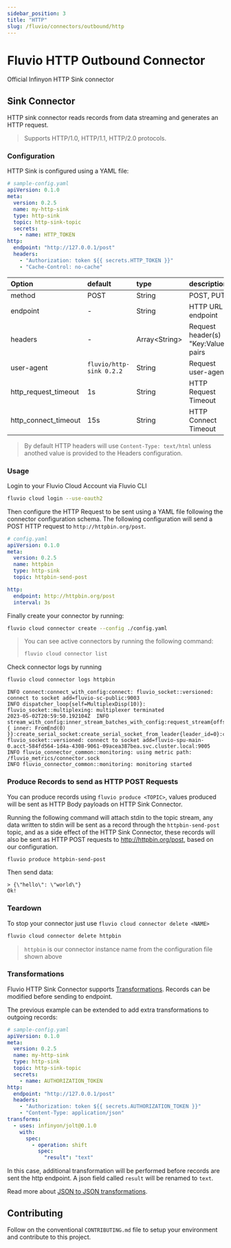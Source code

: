 ```yaml
---
sidebar_position: 3
title: "HTTP"
slug: /fluvio/connectors/outbound/http
---
```


# Fluvio HTTP Outbound Connector

Official Infinyon HTTP Sink connector

## Sink Connector

HTTP sink connector reads records from data streaming and generates an HTTP request.

> Supports HTTP/1.0, HTTP/1.1, HTTP/2.0 protocols.

### Configuration

HTTP Sink is configured using a YAML file:

```yaml
# sample-config.yaml
apiVersion: 0.1.0
meta:
  version: 0.2.5
  name: my-http-sink
  type: http-sink
  topic: http-sink-topic
  secrets:
    - name: HTTP_TOKEN
http:
  endpoint: "http://127.0.0.1/post"
  headers:
    - "Authorization: token ${{ secrets.HTTP_TOKEN }}"
    - "Cache-Control: no-cache"
```

| Option               | default                    | type            | description                                       |
| :--------------------| :--------------------------| :-------------- | :-------------------------------------------------|
| method               | POST                       | String          | POST, PUT                                         |
| endpoint             | -                          | String          | HTTP URL endpoint                                 |
| headers              | -                          | Array\<String\> | Request header(s) "Key:Value" pairs               |
| user-agent           | `fluvio/http-sink 0.2.2`   | String          | Request user-agent                                |
| http_request_timeout | 1s                         | String          | HTTP Request Timeout                              |
| http_connect_timeout | 15s                        | String          | HTTP Connect Timeout                              |

> By default HTTP headers will use `Content-Type: text/html` unless anothed value
> is provided to the Headers configuration.

### Usage

Login to your Fluvio Cloud Account via Fluvio CLI

```bash
fluvio cloud login --use-oauth2
```

Then configure the HTTP Request to be sent using a YAML file following the
connector configuration schema. The following configuration will send a POST
HTTP request to `http://httpbin.org/post`.

```yaml
# config.yaml
apiVersion: 0.1.0
meta:
  version: 0.2.5
  name: httpbin
  type: http-sink
  topic: httpbin-send-post

http:
  endpoint: http://httpbin.org/post
  interval: 3s
```

Finally create your connector by running:

```bash
fluvio cloud connector create --config ./config.yaml
```

> You can see active connectors by running the following command:
>
> ```bash
> fluvio cloud connector list
> ```

Check connector logs by running

```bash
fluvio cloud connector logs httpbin
```

```log
INFO connect:connect_with_config:connect: fluvio_socket::versioned: connect to socket add=fluvio-sc-public:9003
INFO dispatcher_loop{self=MultiplexDisp(10)}: fluvio_socket::multiplexing: multiplexer terminated
2023-05-02T20:59:50.192104Z  INFO stream_with_config:inner_stream_batches_with_config:request_stream{offset=Offset { inner: FromEnd(0) }}:create_serial_socket:create_serial_socket_from_leader{leader_id=0}:connect_to_leader{leader=0}:connect: fluvio_socket::versioned: connect to socket add=fluvio-spu-main-0.acct-584fd564-1d4a-4308-9061-09acea387bea.svc.cluster.local:9005
INFO fluvio_connector_common::monitoring: using metric path: /fluvio_metrics/connector.sock
INFO fluvio_connector_common::monitoring: monitoring started
```

### Produce Records to send as HTTP POST Requests

You can produce records using `fluvio produce <TOPIC>`, values produced will
be sent as HTTP Body payloads on HTTP Sink Connector.

Running the following command will attach stdin to the topic stream, any data
written to stdin will be sent as a record through the `httpbin-send-post` topic,
and as a side effect of the HTTP Sink Connector, these records will also be sent
as HTTP POST requests to http://httpbin.org/post, based on our configuration.

```bash
fluvio produce httpbin-send-post
```

Then send data:

```log
> {\"hello\": \"world\"}
Ok!
```

### Teardown

To stop your connector just use `fluvio cloud connector delete <NAME>`

```bash
fluvio cloud connector delete httpbin
```

> `httpbin` is our connector instance name from the configuration file shown above

### Transformations

Fluvio HTTP Sink Connector supports [Transformations](https://www.fluvio.io/docs/concepts/transformations-chain/). Records can be modified before sending to endpoint.

The previous example can be extended to add extra transformations to outgoing records:
```yaml
# sample-config.yaml
apiVersion: 0.1.0
meta:
  version: 0.2.5
  name: my-http-sink
  type: http-sink
  topic: http-sink-topic
  secrets:
    - name: AUTHORIZATION_TOKEN
http:
  endpoint: "http://127.0.0.1/post"
  headers:
    - "Authorization: token ${{ secrets.AUTHORIZATION_TOKEN }}"
    - "Content-Type: application/json"
transforms:
  - uses: infinyon/jolt@0.1.0
    with:
      spec:
        - operation: shift
          spec:
            "result": "text"
```

In this case, additional transformation will be performed before records are sent the http endpoint. A json field called `result` will be renamed to `text`.


Read more about [JSON to JSON transformations](https://www.fluvio.io/smartmodules/certified/jolt/).

## Contributing

Follow on the conventional `CONTRIBUTING.md` file to setup your environment and
contribute to this project.

[1]: https://www.fluvio.io/connectors/outbound/http/

